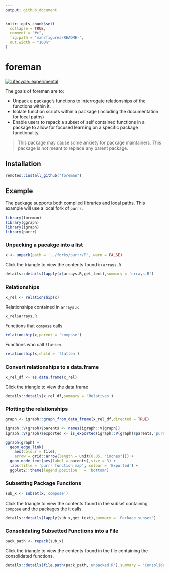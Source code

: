 ```yaml
---
output: github_document
---
```


<!-- README.md is generated from README.Rmd. Please edit that file -->

```r
knitr::opts_chunk$set(
  collapse = TRUE,
  comment = "#>",
  fig.path = "man/figures/README-",
  out.width = "100%"
)
```

# foreman

<!-- badges: start -->
[![Lifecycle: experimental](https://img.shields.io/badge/lifecycle-experimental-orange.svg)](https://www.tidyverse.org/lifecycle/#experimental)
<!-- badges: end -->

The goals of foreman are to:

  - Unpack a package's functions to interrogate relationships of the functions within it.
  - Isolate function scripts within a package (including the documentation for local paths)
  - Enable users to repack a subset of self contained functions in a package to allow for focused learning on a specific package functionality.

> This package may cause some anxiety for package maintainers. This package is not meant to replace any parent package.

## Installation

``` r
remotes::install_github("foreman")
```

## Example

The package supports both compiled libraries and local paths. This example will use a local fork of `purrr`.

```r
library(foreman)
library(ggraph)
library(igraph)
library(purrr)
```

### Unpacking a pacakge into a list

```r
x <- unpack(path = '../forks/purrr/R', warn = FALSE)
```

Click the triangle to view the contents found in `arrays.R`

```r
details::details(lapply(x$arrays.R,get_text),summary = 'arrays.R')
```

### Relationships

```r
x_rel <- relationship(x)
```

Relationships contained in `arrays.R`

```r
x_rel$arrays.R
```

Functions that `compose` calls

```r
relationship(x,parent = 'compose')
```

Functions who call `flatten`

```r
relationship(x,child = 'flatten')
```

### Convert relationships to a data.frame

```r
x_rel_df <- as.data.frame(x_rel)
```

Click the triangle to view the data.frame

```r
details::details(x_rel_df,summary = 'Relatives')
```

### Plotting the relationships

```r

graph <- igraph::graph_from_data_frame(x_rel_df,directed = TRUE)

```
 
```r
igraph::V(graph)$parents <- names(igraph::V(graph))
igraph::V(graph)$exported <- is_exported(igraph::V(graph)$parents,'purrr')
```

```r
ggraph(graph) +
  geom_edge_link(
    aes(colour = file),
    arrow = grid::arrow(length = unit(0.05, "inches"))) +
  geom_node_text(aes(label = parents),size = 3) +
  labs(title = 'purrr function map', colour = 'Exported') + 
  ggplot2::theme(legend.position   = 'bottom')

```


### Subsetting Package Functions

```r
sub_x <- subset(x,'compose')
```

Click the triangle to view the contents found in the subset containing `compose` and the packages the it calls.


```r
details::details(lapply(sub_x,get_text),summary = 'Package subset')
```

### Consolidating Subsetted Functions into a File

```r
pack_path <- repack(sub_x)
```

Click the triangle to view the contents found in the file containing the consolidated functions.

```r
details::details(file.path(pack_path,'unpacked.R'),summary = 'Consolidated Script')
```

